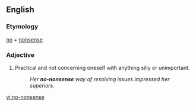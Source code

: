 ==English==

===Etymology===
[[no]] + [[nonsense]]

===Adjective===
{{en-adj}}

# Practical and not concerning oneself with anything silly or unimportant.
#: ''Her '''no-nonsense''' way of resolving issues impressed her superiors.''

[[vi:no-nonsense]]
